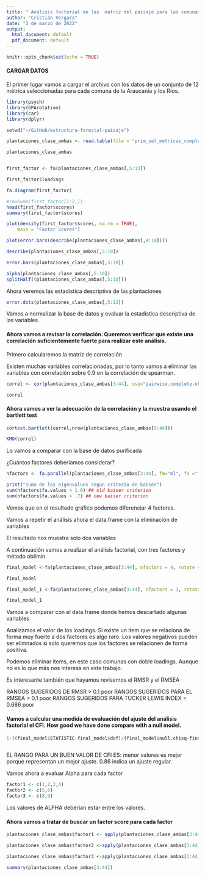 ```yaml
---
title: " Análisis factorial de las  matriz del paisaje para las comunas de la región de la Araucanía y los Ríos"
author: "Cristián Vergara"
date: "3 de marzo de 2022"
output:
  html_document: default
  pdf_document: default
---
```


```r
knitr::opts_chunk$set(echo = TRUE)
```

#### CARGAR DATOS ####

El primer lugar vamos a cargar el archivo con los datos de un conjunto de 12 métrica seleccionadas para cada comuna de la Araucanía y los Ríos.

```r
library(psych)
library(GPArotation)
library(car)
library(dplyr)

setwd("~/GitHub/estructura-forestal-paisaje")

```


```r

plantaciones_clase_ambas <- read.table(file = "prim_sel_metricas_completas_42_16_05_2019.csv", header = TRUE, sep =";", dec = "." )

plantaciones_clase_ambas

```


```r
```


```r
first_factor <- fa(plantaciones_clase_ambas[,5:13])
```


```r
first_factor$loadings
```


```r

fa.diagram(first_factor)
```
```r
#rowSums(first_factor[1:2,])
head(first_factor$scores)
summary(first_factor$scores)

plot(density(first_factor$scores, na.rm = TRUE), 
    main = "Factor Scores")

```
```r
plot(error.bars(describe(plantaciones_clase_ambas[,4:10])))
```


```r
describe(plantaciones_clase_ambas[,5:10])
```


```r
error.bars(plantaciones_clase_ambas[,5:10])

```

```r
alpha(plantaciones_clase_ambas[,5:10])
splitHalf((plantaciones_clase_ambas[,5:10]))
```

Ahora veremos las estadistica descriptiva de las plantaciones 

```r

error.dots(plantaciones_clase_ambas[,5:12])

```

Vamos a normalizar la base de datos y evaluar la estadistica descriptiva de las variables.

#### Ahora vamos a revisar la correlación. Queremos verificar que existe una correlación suficientemente fuerte para realizar este análisis. 

Primero calcularemos la matríz de correlación

Existen muchas variables correlacionadas, por lo tanto vamos a eliminar las variables con correlación sobre 0.9 en la correlación de spearman.



```r

correl <- cor(plantaciones_clase_ambas[3:44], use="pairwise.complete.obs", method = "spearman")

correl

```

#### Ahora vamos a ver la adecuación de la correlación y la muestra usando el bartlett test
 
```r
cortest.bartlett(correl,nrow(plantaciones_clase_ambas[3:44]))

KMO(correl)
```
Lo vamos a comparar con la base de datos purificada


¿Cuántos factores deberíamos considerar?

```r
nfactors <- fa.parallel(plantaciones_clase_ambas[3:44], fm="ml", fa ="fa") # ml = maximum likelihood and fa ="factor analysis"

print("suma de los eigenvalues segun criterio de kaiser") 
sum(nfactors$fa.values > 1.0) ## old kaiser criterion
sum(nfactors$fa.values > .7) ## new kaiser criterion

```
Vemos que en el resultado gráfico podemos diferenciar 4 factores.

Vamos a repetir el análisis ahora el data.frame con la eliminación de variables

El resultado nos muestra solo dos variables

A continuación vamos a realizar el análisis factorial, con tres factores y método oblimin.

```r
final_model <-fa(plantaciones_clase_ambas[3:44], nfactors = 4, rotate ="oblimin", fm="ml")

final_model
```

```r
final_model_1 <-fa(plantaciones_clase_ambas[3:44], nfactors = 3, rotate ="varimax", fm="ml")

final_model_1
```

Vamos a comparar con el data.frame donde hemos descartado algunas variables

Analizamos el valor de los loadings. Si existe un item que se relaciona de forma muy fuerte a dos factores es algo raro. Los valores negativos pueden ser elimnados si solo queremos que los factores se relacionen de forma positiva.

Podemos eliminar items, en este caso comunas con doble loadings. Aunque no es lo que más nos interesa en este trabajo. 

Es interesante también que hayamos revisemos el RMSR y el RMSEA

RANGOS SUGERIDOS DE RMSR > 0.1 poor
RANGOS SUGERIDOS PARA EL RMSEA > 0.1 poor
RANGOS SUGERIDOS PARA TUCKER LEWIS INDEX = 0.686 poor


#### Vamos a calcular una medida de evaluación del ajuste del análisis factorial el CFI. How good we have done compare with a null model. 


```r

1-((final_model$STATISTIC-final_model$dof)/(final_model$null.chisq-final_model$null.dof))



```

EL RANGO PARA UN BUEN VALOR DE CFI ES: menor valores es mejor porque representan un mejor ajuste. 0.86 indica un ajuste regular.

Vamos ahora a evaluar Alpha para cada factor

```r
factor1 <- c(1,2,3,4)
factor2 <- c(5,6)
factor3 <- c(8,9)


```
Los valores de ALPHA deberian estar entre los valores.

#### Ahora vamos a tratar de buscar un factor score para cada factor 


```r

plantaciones_clase_ambas$factor1 <- apply(plantaciones_clase_ambas[3:44][, factor1], 1, mean) # create an average score

plantaciones_clase_ambas$factor2 <-apply(plantaciones_clase_ambas[3:44][, factor2], 1, mean) # create average score

plantaciones_clase_ambas$factor3 <-apply(plantaciones_clase_ambas[3:44][, factor3], 1, mean) # create average score

summary(plantaciones_clase_ambas[3:44])

```
